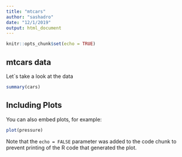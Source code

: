 ```yaml
---
title: "mtcars"
author: "sashadro"
date: "12/1/2019"
output: html_document
---
```


```r
knitr::opts_chunk$set(echo = TRUE)
```

## mtcars data

Let`s take a look at the data

```r
summary(cars)
```

## Including Plots

You can also embed plots, for example:

```r
plot(pressure)
```

Note that the `echo = FALSE` parameter was added to the code chunk to prevent printing of the R code that generated the plot.
